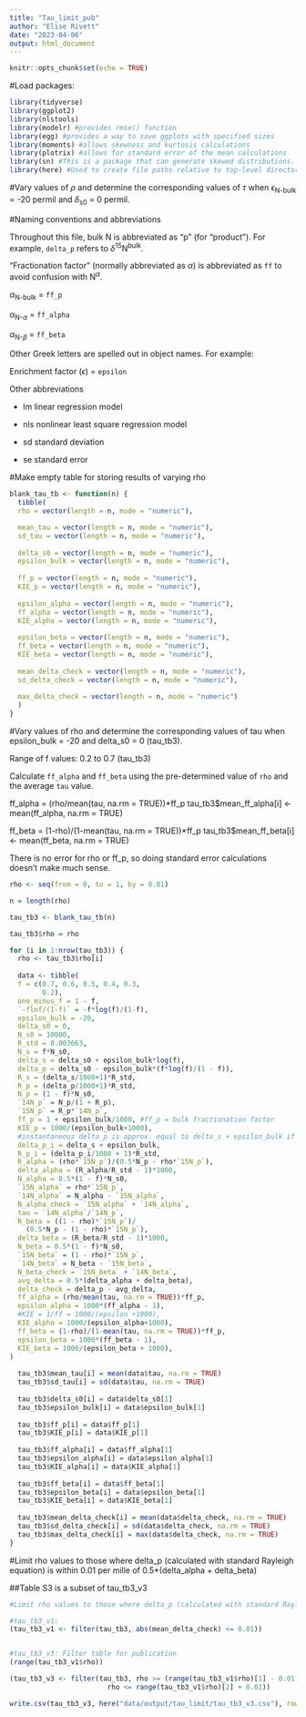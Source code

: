 ```yaml
---
title: "Tau_limit_pub"
author: "Elise Rivett"
date: "2023-04-06"
output: html_document
---
```


```r
knitr::opts_chunk$set(echo = TRUE)
```

#Load packages:
```r
library(tidyverse)
library(ggplot2)
library(nlstools)
library(modelr) #provides rmse() function
library(egg) #provides a way to save ggplots with specified sizes
library(moments) #allows skewness and kurtosis calculations
library(plotrix) #allows for standard error of the mean calculations
library(sn) #This is a package that can generate skewed distributions.
library(here) #Used to create file paths relative to top-level directory.
```


#Vary values of $\rho$ and determine the corresponding values of $\tau$ when $\epsilon$~N-bulk~ = -20 permil and $\delta$~s0~ = 0 permil.

#Naming conventions and abbreviations

Throughout this file, bulk N is abbreviated as "p" (for "product").
For example, `delta_p` refers to $\delta$^15^N^bulk^.

"Fractionation factor" (normally abbreviated as $\alpha$) is abbreviated as `ff` to avoid confusion with N^$\alpha$^.

$\alpha$~N-bulk~ = `ff_p`

$\alpha$~N-$\alpha$~ = `ff_alpha`

$\alpha$~N-$\beta$~ = `ff_beta`

Other Greek letters are spelled out in object names. For example:

Enrichment factor ($\epsilon$) = `epsilon`

Other abbreviations

- lm    linear regression model

- nls   nonlinear least square regression model

- sd    standard deviation

- se    standard error

#Make empty table for storing results of varying rho
```r
blank_tau_tb <- function(n) {
  tibble(
  rho = vector(length = n, mode = "numeric"),

  mean_tau = vector(length = n, mode = "numeric"),
  sd_tau = vector(length = n, mode = "numeric"),
  
  delta_s0 = vector(length = n, mode = "numeric"),
  epsilon_bulk = vector(length = n, mode = "numeric"),
  
  ff_p = vector(length = n, mode = "numeric"),
  KIE_p = vector(length = n, mode = "numeric"),
  
  epsilon_alpha = vector(length = n, mode = "numeric"),
  ff_alpha = vector(length = n, mode = "numeric"),
  KIE_alpha = vector(length = n, mode = "numeric"),
  
  epsilon_beta = vector(length = n, mode = "numeric"),
  ff_beta = vector(length = n, mode = "numeric"),
  KIE_beta = vector(length = n, mode = "numeric"),
  
  mean_delta_check = vector(length = n, mode = "numeric"),
  sd_delta_check = vector(length = n, mode = "numeric"),
  
  max_delta_check = vector(length = n, mode = "numeric")
  )
}
```


#Vary values of rho and determine the corresponding values of tau when epsilon_bulk = -20 and delta_s0 = 0 (tau_tb3).

Range of f values: 0.2 to 0.7 (tau_tb3)

Calculate `ff_alpha` and `ff_beta` using the pre-determined value of `rho` and the average `tau` value.
  
  ff_alpha = (rho/mean(tau, na.rm = TRUE))*ff_p
  tau_tb3$mean_ff_alpha[i] <- mean(ff_alpha, na.rm = TRUE)
  
  ff_beta = (1-rho)/(1-mean(tau, na.rm = TRUE))*ff_p
  tau_tb3$mean_ff_beta[i] <- mean(ff_beta, na.rm = TRUE)
  
There is no error for rho or ff_p, so doing standard error calculations doesn't make much sense.
```r
rho <- seq(from = 0, to = 1, by = 0.01)

n = length(rho)

tau_tb3 <- blank_tau_tb(n)

tau_tb3$rho = rho

for (i in 1:nrow(tau_tb3)) {
  rho <- tau_tb3$rho[i]
  
  data <- tibble(
  f = c(0.7, 0.6, 0.5, 0.4, 0.3,
        0.2),
  one_minus_f = 1 - f,
  `-flnf/(1-f)` = -f*log(f)/(1-f),
  epsilon_bulk = -20,
  delta_s0 = 0,
  N_s0 = 10000,
  R_std = 0.003663,
  N_s = f*N_s0,
  delta_s = delta_s0 + epsilon_bulk*log(f),
  delta_p = delta_s0 - epsilon_bulk*(f*log(f)/(1 - f)),
  R_s = (delta_s/1000+1)*R_std,
  R_p = (delta_p/1000+1)*R_std,
  N_p = (1 - f)*N_s0,
  `14N_p` = N_p/(1 + R_p),
  `15N_p` = R_p*`14N_p`,
  ff_p = 1 + epsilon_bulk/1000, #ff_p = bulk fractionation factor
  KIE_p = 1000/(epsilon_bulk+1000),
  #instantaneous delta_p is approx. equal to delta_s + epsilon_bulk if epsilon_bulk is small relative to 1000
  delta_p_i = delta_s + epsilon_bulk,
  R_p_i = (delta_p_i/1000 + 1)*R_std,
  R_alpha = (rho*`15N_p`)/(0.5*N_p - rho*`15N_p`),
  delta_alpha = (R_alpha/R_std - 1)*1000,
  N_alpha = 0.5*(1 - f)*N_s0,
  `15N_alpha` = rho*`15N_p`,
  `14N_alpha` = N_alpha - `15N_alpha`,
  N_alpha_check = `15N_alpha` + `14N_alpha`,
  tau = `14N_alpha`/`14N_p`,
  R_beta = ((1 - rho)*`15N_p`)/
    (0.5*N_p - (1 - rho)*`15N_p`),
  delta_beta = (R_beta/R_std - 1)*1000,
  N_beta = 0.5*(1 - f)*N_s0,
  `15N_beta` = (1 - rho)*`15N_p`,
  `14N_beta` = N_beta - `15N_beta`,
  N_beta_check = `15N_beta` + `14N_beta`,
  avg_delta = 0.5*(delta_alpha + delta_beta),
  delta_check = delta_p - avg_delta,
  ff_alpha = (rho/mean(tau, na.rm = TRUE))*ff_p,
  epsilon_alpha = 1000*(ff_alpha - 1),
  #KIE = 1/ff = 1000/(epsilon +1000),
  KIE_alpha = 1000/(epsilon_alpha+1000),
  ff_beta = (1-rho)/(1-mean(tau, na.rm = TRUE))*ff_p,
  epsilon_beta = 1000*(ff_beta - 1),
  KIE_beta = 1000/(epsilon_beta + 1000),
)
  
  tau_tb3$mean_tau[i] = mean(data$tau, na.rm = TRUE)
  tau_tb3$sd_tau[i] = sd(data$tau, na.rm = TRUE)
  
  tau_tb3$delta_s0[i] = data$delta_s0[1]
  tau_tb3$epsilon_bulk[i] = data$epsilon_bulk[1]
  
  tau_tb3$ff_p[i] = data$ff_p[1]
  tau_tb3$KIE_p[i] = data$KIE_p[1]
  
  tau_tb3$ff_alpha[i] = data$ff_alpha[1]
  tau_tb3$epsilon_alpha[i] = data$epsilon_alpha[1]
  tau_tb3$KIE_alpha[i] = data$KIE_alpha[1]
  
  tau_tb3$ff_beta[i] = data$ff_beta[1]
  tau_tb3$epsilon_beta[i] = data$epsilon_beta[1]
  tau_tb3$KIE_beta[i] = data$KIE_beta[1]
  
  tau_tb3$mean_delta_check[i] = mean(data$delta_check, na.rm = TRUE)
  tau_tb3$sd_delta_check[i] = sd(data$delta_check, na.rm = TRUE)
  tau_tb3$max_delta_check[i] = max(data$delta_check, na.rm = TRUE)
}
```

#Limit rho values to those where delta_p (calculated with standard Rayleigh equation) is within 0.01 per mille of 0.5*(delta_alpha + delta_beta)

##Table S3 is a subset of tau_tb3_v3
```r
#Limit rho values to those where delta_p (calculated with standard Rayleigh equation) is within 0.01 permil of 0.5*(delta_alpha + delta_beta)

#tau_tb3_v1:
(tau_tb3_v1 <- filter(tau_tb3, abs(mean_delta_check) <= 0.01))


#tau_tb3_v3: Filter table for publication
(range(tau_tb3_v1$rho))

(tau_tb3_v3 <- filter(tau_tb3, rho >= (range(tau_tb3_v1$rho)[1] - 0.01) & 
                        rho <= range(tau_tb3_v1$rho)[2] + 0.01))

write.csv(tau_tb3_v3, here("data/output/tau_limit/tau_tb3_v3.csv"), row.names = TRUE)

```
